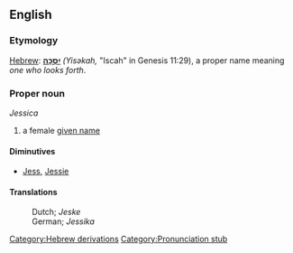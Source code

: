 ==English==
===Etymology===
[[Hebrew]]: '''[[יסכה|יִסְכָּה]]''' ''(Yisəkah,'' "Iscah" in Genesis 11:29), a proper name meaning ''one who looks forth''. <!-- but apparently not used as an ordinary word with that meaning -->

===Proper noun===
''Jessica''

# a female [[given name]]

====Diminutives====
*[[Jess]], [[Jessie]]

====Translations====
:Dutch; ''Jeske''
:German; ''Jessika''

[[Category:Hebrew derivations]]
[[Category:Pronunciation stub]]